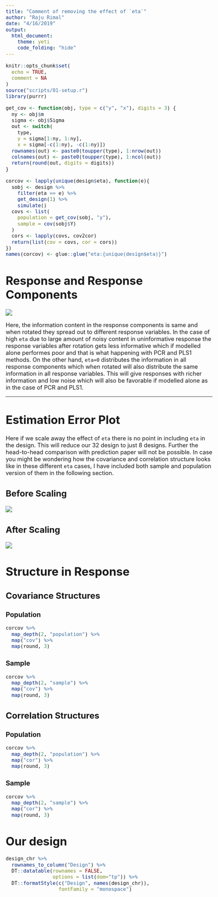 ```yaml
---
title: "Comment of removing the effect of `eta`"
author: "Raju Rimal"
date: "4/16/2019"
output: 
  html_document:
    theme: yeti
    code_folding: "hide"
---
```


<style>
html{zoom: 1.3;}
</style>

```r
knitr::opts_chunk$set(
  echo = TRUE,
  comment = NA
)
source("scripts/01-setup.r")
library(purrr)
```

```r
get_cov <- function(obj, type = c("y", "x"), digits = 3) {
  ny <- obj$m
  sigma <- obj$Sigma
  out <- switch(
    type, 
    y = sigma[1:ny, 1:ny],
    x = sigma[-c(1:ny), -c(1:ny)])
  rownames(out) <- paste0(toupper(type), 1:nrow(out))
  colnames(out) <- paste0(toupper(type), 1:ncol(out))
  return(round(out, digits = digits))
}

```

```r
corcov <- lapply(unique(design$eta), function(e){
  sobj <- design %>% 
    filter(eta == e) %>% 
    get_design(1) %>% 
    simulate()
  covs <- list(
    population = get_cov(sobj, "y"),
    sample = cov(sobj$Y)
  )
  cors <- lapply(covs, cov2cor)
  return(list(cov = covs, cor = cors))
})
names(corcov) <- glue::glue("eta:{unique(design$eta)}")
```

# Response and Response Components
![](Mix-Correlation.png)

Here, the information content in the response components is same and when rotated they spread out to different response variables. In the case of high `eta` due to large amount of noisy content in uninformative response  the response variables after rotation gets less informative which if modelled alone performes poor and that is what happening with PCR and PLS1 methods. On the other hand, `eta=0` distributes the information in all response components which when rotated will also distribute the same information in all response variables. This will give responses with richer information and low noise which will also be favorable if modelled alone as in the case of PCR and PLS1.

---

# Estimation Error Plot {.tabset}
Here if we scale away the effect of `eta` there is no point in including `eta` in the design. This will reduce our 32 design to just 8 designs. Further the head-to-head comparison with prediction paper will not be possible. In case you might be wondering how the covariance and correlation structure looks like in these different `eta` cases, I have included both sample and population version of them in the following section.

## Before Scaling
![](Before.png)

## After Scaling
![](After.png)


# Structure in Response {.tabset}
## Covariance Structures {.tabset .tabset-pills}
### Population
```r
corcov %>% 
  map_depth(2, "population") %>% 
  map("cov") %>% 
  map(round, 3)
```

### Sample
```r
corcov %>% 
  map_depth(2, "sample") %>% 
  map("cov") %>% 
  map(round, 3)
```


## Correlation Structures {.tabset .tabset-pills}
### Population
```r
corcov %>% 
  map_depth(2, "population") %>% 
  map("cor") %>% 
  map(round, 3)
```

### Sample
```r
corcov %>% 
  map_depth(2, "sample") %>% 
  map("cor") %>% 
  map(round, 3)
```


# Our design
```r
design_chr %>% 
  rownames_to_column("Design") %>% 
  DT::datatable(rownames = FALSE,
                options = list(dom="tp")) %>% 
  DT::formatStyle(c("Design", names(design_chr)), 
                  fontFamily = "monospace")
```

